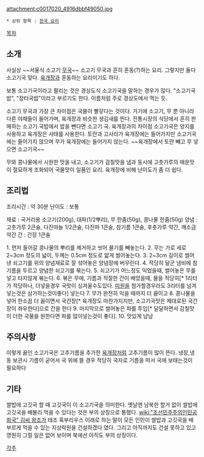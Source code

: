 attachment:c0017020_4916dbbf49050.jpg

 * 상위 항목 : [[한국 요리]]

[[목차]]

== 소개 ==
사실상 ~~서울식 소고기 [[무국]]~~ 소고기 무국과 흔히 혼동(?)하는 요리. 그렇지만 둘다 소고기국 맞다. [[육개장]]과 혼동하는 요리이기도 하다. 

보통 소고기국이라고 팔리는 것은 경상도식 소고기국을 말하는 경우가 많다. "소고기국밥", "장터국밥"이라고 부르기도 한다. 이름처럼 주로 경상도에서 먹는 듯.

소고기 무국과 가장 큰 차이점은 국물이 빨갛다는 것이다. 거기에 소고기, 무 뿐 아니라 다른 야채들이 들어가며, 육개장과 비슷한 생김새를 띈다. 전통시장의 식당에서 흔히 판매하는 소고기 국밥에서 밥을 뺀다면 소고기 국. 육개장과의 차이점 소고기국은 양지를 사용하고 육개장은 사태를 사용한다. 토란과 고사리가 육개장에는 들어가지만 소고기국에는 들어가지 않으며 무가 육개장에는 들어가지 않는다. ~~육개장에서 토란 빼고 무 넣으면 소고기국~~

무와 콩나물에서 시원한 맛을 내고, 소고기가 감칠맛을 냄과 동시에 고춧가루의 매운맛이 절묘하게 조화되어 국물맛이 일품인 요리. 육개장에 비해 난이도가 좀 더 쉽다.

== 조리법 ==
조리시간 : 약 30분
난이도 : 보통

재료 : 국거리용 소고기(200g), 대파(1/2뿌리), 무 한줌(50g), 콩나물 한줌(50g)
양념 : 고춧가루 2큰술, 다진마늘 1/2큰술, 다진파 1큰술, 참기름 1큰술, 후춧가루 약간, 깨소금 약간
간 : 간장 1큰술

1. 먼저 들어갈 콩나물의 뿌리를 제거하고 씻어 물기를 빼놓는다.
2. 무는 가로 세로 2~3cm 정도의 넓이, 두께는 0.5cm 정도로 얇게 썰어놓는다.
3. 2~3cm 길이로 썰어낸 쇠고기를 위의 양념재료로 잘 섞어놓은 양념장에 버무린다.
4. 적당히 달군 냄비에 참기름을 두르고 양념한 쇠고기를 볶는다.
5. 쇠고기가 어느정도 익었을때, 썰어놓은 무를 넣고 타지않게 볶는다.
6. 볶은 무에, 기름과 적절한 간이 배었을때, 물을 적당히[* 1리터가 적당하나, 더넣을경우 국맛이 싱겨울수도있다. [[미원]]을 첨가할경우라도 3리터를 넘겨넣는것은 삼가하는것이좋다] 넣는다 
7. 무가 완전히 익을 때까지  더 끓이고
8. 콩나물을 넣어 한소끔 더 끓이면서 국간장[* 육개장도 마찬가지지만, 소고기국맛은 제대로된 국간장이 좌우한다]으로 간을 한다
9. 마지막으로 썰어놓은 파를 투입[* 달달하면서 감칠맛이 더한 국물을 원한다면 파를 많이넣는것이 좋다].
10. 맛있게 냠냠

== 주의사항 ==

이렇게 끓인 소고기국은 고추기름을 추가한 [[육개장]]처럼 고추기름이 많이 뜬다. 냉장,냉동 보관시 기름이 굳어서 국 위에 뜰 경우 적당히 국자로 기름을 떠서 국에 보태는것이 필요하다

== 기타 ==
쌀밥에 고깃국 할 때 고깃국이 이 소고기국을 의미한다. 옛날엔 남북한 할거 없이 쌀밥에 고깃국을 배불리 먹을 수 있다는 것은 부의 상징으로 통했다. [[wiki:"조선민주주의인민공화국" 김씨 왕조]]가 태조 혹부리우스 이래로 하는 말이 모든 인민이 쌀밥과 고깃국을 배부르게 먹을 수 있는 지상락원을 건설하겠다 였다. 그리고 아직까지도 건설 못하고 있고 영원히 그럴 일은 없어 보이며 북에선 아직도 부의 상징이다. 

[[각주]]
